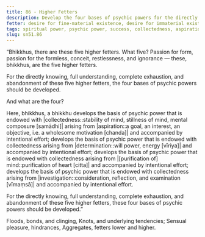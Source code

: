 ```yaml
---
title: 86 - Higher Fetters
description: Develop the four bases of psychic powers for the directly knowing, full understanding, complete exhaustion, and abandonment of the five higher fetters.
fetter: desire for fine-material existence, desire for immaterial existence, conceit, restlessness, ignorance
tags: spiritual power, psychic power, success, collectedness, aspiration, persistence, energy, mind, investigation, reflection, close examination, higher fetters, sn, sn45-56, sn51
slug: sn51.86
---
```


“Bhikkhus, there are these five higher fetters. What five? Passion for form, passion for the formless, conceit, restlessness, and ignorance — these, bhikkhus, are the five higher fetters.

For the directly knowing, full understanding, complete exhaustion, and abandonment of these five higher fetters, the four bases of psychic powers should be developed.

And what are the four?

Here, bhikkhus, a bhikkhu develops the basis of psychic power that is endowed with |collectedness::stability of mind, stillness of mind, mental composure [samādhi]| arising from |aspiration::a goal, an interest, an objective, i.e. a wholesome motivation [chanda]| and accompanied by intentional effort; develops the basis of psychic power that is endowed with collectedness arising from |determination::will power, energy [vīriya]| and accompanied by intentional effort; develops the basis of psychic power that is endowed with collectedness arising from |[purification of] mind::purification of heart [citta]| and accompanied by intentional effort; develops the basis of psychic power that is endowed with collectedness arising from |investigation::consideration, reflection, and examination [vīmaṃsā]| and accompanied by intentional effort.

For the directly knowing, full understanding, complete exhaustion, and abandonment of these five higher fetters, these four bases of psychic powers should be developed.”

Floods, bonds, and clinging,
Knots, and underlying tendencies;
Sensual pleasure, hindrances,
Aggregates, fetters lower and higher.
